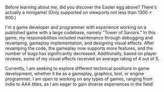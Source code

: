Before learning about me, did you discover the Easter egg above? There's actually a minigame! (Only supported on viewports not less than 1300 × 900.)

I'm a game developer and programmer with experience working on a published game with a large codebase, namely "Tower of Saviors." In this game, my responsibilities included maintenance through debugging and revamping, gameplay implementation, and designing visual effects. After revamping the code, the gameplay now supports more features, and the number of bugs has significantly decreased. Additionally, based on player reviews, some of my visual effects received an average rating of 4 out of 5.

Currently, I am seeking to explore different technical positions in game development, whether it be as a gameplay, graphics, tool, or engine programmer. I am open to working on any types of games, ranging from indie to AAA titles, as I am eager to gain diverse experiences in the field!
